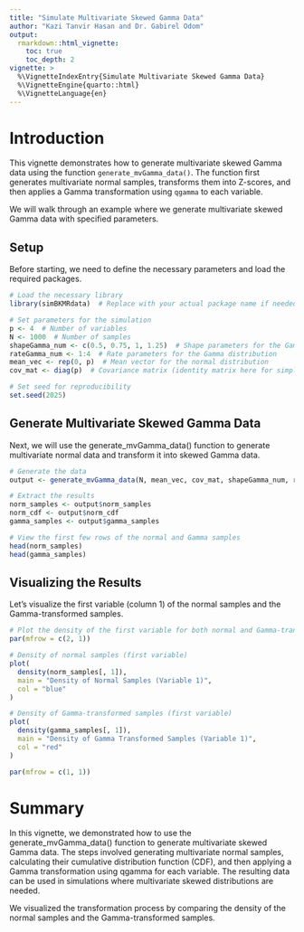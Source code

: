```yaml
---
title: "Simulate Multivariate Skewed Gamma Data"
author: "Kazi Tanvir Hasan and Dr. Gabirel Odom"
output: 
  rmarkdown::html_vignette:
    toc: true
    toc_depth: 2
vignette: >
  %\VignetteIndexEntry{Simulate Multivariate Skewed Gamma Data}
  %\VignetteEngine{quarto::html}
  %\VignetteLanguage{en}
---
```



# Introduction

This vignette demonstrates how to generate multivariate skewed Gamma data using the function `generate_mvGamma_data()`. The function first generates multivariate normal samples, transforms them into Z-scores, and then applies a Gamma transformation using `qgamma` to each variable.

We will walk through an example where we generate multivariate skewed Gamma data with specified parameters.


## Setup

Before starting, we need to define the necessary parameters and load the required packages.

```r
# Load the necessary library
library(simBKMRdata)  # Replace with your actual package name if needed

# Set parameters for the simulation
p <- 4  # Number of variables
N <- 1000  # Number of samples
shapeGamma_num <- c(0.5, 0.75, 1, 1.25)  # Shape parameters for the Gamma distribution
rateGamma_num <- 1:4  # Rate parameters for the Gamma distribution
mean_vec <- rep(0, p)  # Mean vector for the normal distribution
cov_mat <- diag(p)  # Covariance matrix (identity matrix here for simplicity)

# Set seed for reproducibility
set.seed(2025)
```


## Generate Multivariate Skewed Gamma Data
Next, we will use the generate_mvGamma_data() function to generate multivariate normal data and transform it into skewed Gamma data.

```r
# Generate the data
output <- generate_mvGamma_data(N, mean_vec, cov_mat, shapeGamma_num, rateGamma_num)

# Extract the results
norm_samples <- output$norm_samples
norm_cdf <- output$norm_cdf
gamma_samples <- output$gamma_samples

# View the first few rows of the normal and Gamma samples
head(norm_samples)
head(gamma_samples)
```


## Visualizing the Results
Let's visualize the first variable (column 1) of the normal samples and the Gamma-transformed samples.

```r
# Plot the density of the first variable for both normal and Gamma-transformed data
par(mfrow = c(2, 1))

# Density of normal samples (first variable)
plot(
  density(norm_samples[, 1]), 
  main = "Density of Normal Samples (Variable 1)", 
  col = "blue"
)

# Density of Gamma-transformed samples (first variable)
plot(
  density(gamma_samples[, 1]), 
  main = "Density of Gamma Transformed Samples (Variable 1)", 
  col = "red"
)

par(mfrow = c(1, 1))
```



# Summary

In this vignette, we demonstrated how to use the generate_mvGamma_data() function to generate multivariate skewed Gamma data. The steps involved generating multivariate normal samples, calculating their cumulative distribution function (CDF), and then applying a Gamma transformation using qgamma for each variable. The resulting data can be used in simulations where multivariate skewed distributions are needed.

We visualized the transformation process by comparing the density of the normal samples and the Gamma-transformed samples.
